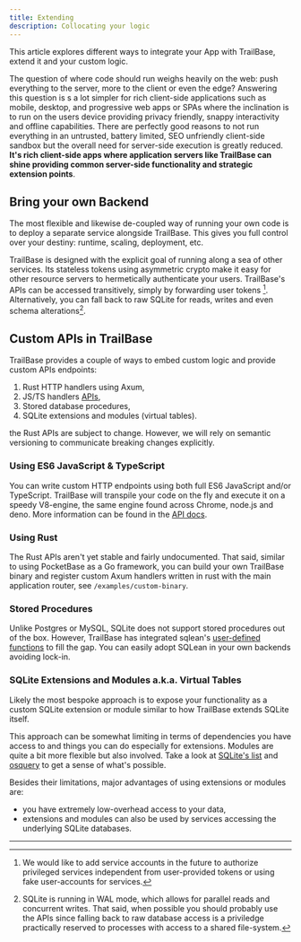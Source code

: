 ```yaml
---
title: Extending
description: Collocating your logic
---
```



This article explores different ways to integrate your App with TrailBase,
extend it and your custom logic.

The question of where code should run weighs heavily on the web: push
everything to the server, more to the client or even the edge?
Answering this question is s a lot simpler for rich client-side applications
such as mobile, desktop, and progressive web apps or SPAs where the inclination
is to run on the users device providing privacy friendly, snappy interactivity
and offline capabilities.
There are perfectly good reasons to not run everything in an untrusted, battery
limited, SEO unfriendly client-side sandbox but the overall need for
server-side execution is greatly reduced.
**It's rich client-side apps where application servers like TrailBase can shine
providing common server-side functionality and strategic extension points**.


## Bring your own Backend

The most flexible and likewise de-coupled way of running your own code is to
deploy a separate service alongside TrailBase. This gives you full control over
your destiny: runtime, scaling, deployment, etc.

TrailBase is designed with the explicit goal of running along a sea of other
services.
Its stateless tokens using asymmetric crypto make it easy for other resource
servers to hermetically authenticate your users.
TrailBase's APIs can be accessed transitively, simply by forwarding user
tokens [^1].
Alternatively, you can fall back to raw SQLite for reads, writes and even
schema alterations[^2].

## Custom APIs in TrailBase

TrailBase provides a couple of ways to embed custom logic and provide custom APIs endpoints:

1. Rust HTTP handlers using Axum,
2. JS/TS handlers [APIs](/documentation/apis/js_apis/),
3. Stored database procedures,
3. SQLite extensions and modules (virtual tables).

<Aside type="note" title="Rust Handlers">
  the Rust APIs are subject to change. However, we will rely on semantic
  versioning to communicate breaking changes explicitly.
</Aside>

### Using ES6 JavaScript & TypeScript

You can write custom HTTP endpoints using both full ES6 JavaScript and/or
TypeScript. TrailBase will transpile your code on the fly and execute it on a
speedy V8-engine, the same engine found across Chrome, node.js and deno.
More information can be found in the [API docs](/documentation/apis/js_apis/).

### Using Rust

The Rust APIs aren't yet stable and fairly undocumented.
That said, similar to using PocketBase as a Go framework, you can build your
own TrailBase binary and register custom Axum handlers written in rust with the
main application router, see `/examples/custom-binary`.

### Stored Procedures

Unlike Postgres or MySQL, SQLite does not support stored procedures out of the
box.
However, TrailBase has integrated sqlean's
[user-defined functions](https://github.com/nalgeon/sqlean/blob/main/docs/define.md)
to fill the gap. You can easily adopt SQLean in your own backends avoiding
lock-in.

### SQLite Extensions and Modules a.k.a. Virtual Tables

Likely the most bespoke approach is to expose your functionality as a custom
SQLite extension or module similar to how TrailBase extends SQLite itself.

This approach can be somewhat limiting in terms of dependencies you have
access to and things you can do especially for extensions. Modules are quite a bit
more flexible but also involved.
Take a look at [SQLite's list](https://www.sqlite.org/vtablist.html) and
[osquery](https://osquery.readthedocs.io/en/stable/) to get a sense of what's
possible.

Besides their limitations, major advantages of using extensions or
modules are:
* you have extremely low-overhead access to your data,
* extensions and modules can also be used by services accessing the
  underlying SQLite databases.

<div class="h-[30px]" />

---

[^1]:
    We would like to add service accounts in the future to authorize privileged
    services independent from user-provided tokens or using fake user-accounts
    for services.

[^2]:
    SQLite is running in WAL mode, which allows for parallel reads and
    concurrent writes. That said, when possible you should probably use the APIs
    since falling back to raw database access is a priviledge practically reserved
    to processes with access to a shared file-system.
